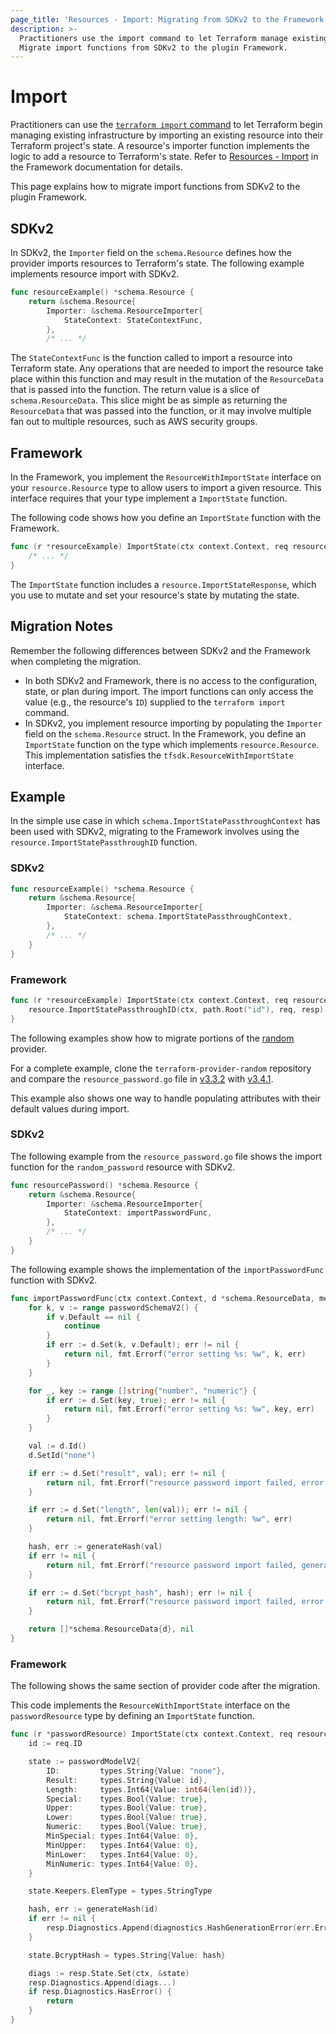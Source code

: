 ```yaml
---
page_title: 'Resources - Import: Migrating from SDKv2 to the Framework'
description: >-
  Practitioners use the import command to let Terraform manage existing infrastructure resources.
  Migrate import functions from SDKv2 to the plugin Framework.
---
```


# Import

Practitioners can use the [`terraform import` command](https://www.terraform.io/cli/commands/import) to let Terraform
begin managing existing infrastructure by importing an existing resource into their Terraform project's state. A
resource's importer function implements the logic to add a resource to Terraform's state. Refer to
[Resources - Import](/plugin/framework/resources/import) in the Framework documentation for details.

This page explains how to migrate import functions from SDKv2 to the plugin Framework.

## SDKv2

In SDKv2, the `Importer` field on the `schema.Resource` defines how the provider imports resources to Terraform's
state. The following example implements resource import with SDKv2.

```go
func resourceExample() *schema.Resource {
    return &schema.Resource{
        Importer: &schema.ResourceImporter{
            StateContext: StateContextFunc,
        },
        /* ... */
```

The `StateContextFunc` is the function called to import a resource into Terraform state. Any operations that
are needed to import the resource take place within this function and may result in the mutation of the `ResourceData`
that is passed into the function. The return value is a slice of `schema.ResourceData`. This slice might be as simple as returning the `ResourceData` that was passed into the function, or it may involve multiple fan out to multiple resources, such as AWS security groups.

## Framework

In the Framework, you implement the `ResourceWithImportState` interface on your `resource.Resource` type to allow
users to import a given resource. This interface requires that your type implement a `ImportState` function.

The following code shows how you define an `ImportState` function with the Framework.

```go
func (r *resourceExample) ImportState(ctx context.Context, req resource.ImportStateRequest, resp *resource.ImportStateResponse) {
    /* ... */
}
```

The `ImportState` function includes a `resource.ImportStateResponse`, which you use to mutate and set your resource's
state by mutating the state.

## Migration Notes

Remember the following differences between SDKv2 and the Framework when completing the migration.

- In both SDKv2 and Framework, there is no access to the configuration, state, or plan during import. The import
functions can only access the value (e.g., the resource's `ID`) supplied to the `terraform import` command.
- In SDKv2, you implement resource importing by populating the `Importer` field on the `schema.Resource` struct. In the
Framework, you define an `ImportState` function on the type which implements `resource.Resource`. This implementation
satisfies the `tfsdk.ResourceWithImportState` interface.

## Example

In the simple use case in which `schema.ImportStatePassthroughContext` has been used with SDKv2, migrating to the Framework involves using the `resource.ImportStatePassthroughID` function.

### SDKv2

```go
func resourceExample() *schema.Resource {
    return &schema.Resource{
        Importer: &schema.ResourceImporter{
			StateContext: schema.ImportStatePassthroughContext,
        },
        /* ... */
    }
}
```

### Framework

```go
func (r *resourceExample) ImportState(ctx context.Context, req resource.ImportStateRequest, resp *resource.ImportStateResponse) {
    resource.ImportStatePassthroughID(ctx, path.Root("id"), req, resp)
}
```

The following examples show how to migrate portions of the
[random](https://github.com/hashicorp/terraform-provider-random) provider.

For a complete example, clone the
`terraform-provider-random` repository and compare the `resource_password.go` file in
[v3.3.2](https://github.com/hashicorp/terraform-provider-random/blob/v3.3.2/internal/provider/resource_password.go)
with [v3.4.1](https://github.com/hashicorp/terraform-provider-random/blob/v3.4.1/internal/provider/resource_password.go).

This example also shows one way to handle populating attributes with their default values during import.

### SDKv2

The following example from the `resource_password.go` file shows the import function for the `random_password` resource
with SDKv2.

```go
func resourcePassword() *schema.Resource {
    return &schema.Resource{
        Importer: &schema.ResourceImporter{
            StateContext: importPasswordFunc,
        },
        /* ... */
    }
}
```

The following example shows the implementation of the `importPasswordFunc` function with SDKv2.

```go
func importPasswordFunc(ctx context.Context, d *schema.ResourceData, meta interface{}) ([]*schema.ResourceData, error) {
    for k, v := range passwordSchemaV2() {
        if v.Default == nil {
            continue
        }
        if err := d.Set(k, v.Default); err != nil {
            return nil, fmt.Errorf("error setting %s: %w", k, err)
        }
    }

    for _, key := range []string{"number", "numeric"} {
        if err := d.Set(key, true); err != nil {
            return nil, fmt.Errorf("error setting %s: %w", key, err)
        }
    }

    val := d.Id()
    d.SetId("none")

    if err := d.Set("result", val); err != nil {
        return nil, fmt.Errorf("resource password import failed, error setting result: %w", err)
    }

    if err := d.Set("length", len(val)); err != nil {
        return nil, fmt.Errorf("error setting length: %w", err)
    }

    hash, err := generateHash(val)
    if err != nil {
        return nil, fmt.Errorf("resource password import failed, generate hash error: %w", err)
    }

    if err := d.Set("bcrypt_hash", hash); err != nil {
        return nil, fmt.Errorf("resource password import failed, error setting bcrypt_hash: %w", err)
    }

    return []*schema.ResourceData{d}, nil
}
```

### Framework
The following shows the same section of provider code after the migration.

This code implements the `ResourceWithImportState` interface on the `passwordResource` type by defining an `ImportState`
function.

```go
func (r *passwordResource) ImportState(ctx context.Context, req resource.ImportStateRequest, resp *resource.ImportStateResponse) {
    id := req.ID

    state := passwordModelV2{
        ID:         types.String{Value: "none"},
        Result:     types.String{Value: id},
        Length:     types.Int64{Value: int64(len(id))},
        Special:    types.Bool{Value: true},
        Upper:      types.Bool{Value: true},
        Lower:      types.Bool{Value: true},
        Numeric:    types.Bool{Value: true},
        MinSpecial: types.Int64{Value: 0},
        MinUpper:   types.Int64{Value: 0},
        MinLower:   types.Int64{Value: 0},
        MinNumeric: types.Int64{Value: 0},
    }

    state.Keepers.ElemType = types.StringType

    hash, err := generateHash(id)
    if err != nil {
        resp.Diagnostics.Append(diagnostics.HashGenerationError(err.Error())...)
    }

    state.BcryptHash = types.String{Value: hash}

    diags := resp.State.Set(ctx, &state)
    resp.Diagnostics.Append(diags...)
    if resp.Diagnostics.HasError() {
        return
    }
}
```

